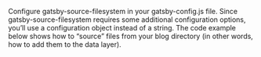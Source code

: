 Configure gatsby-source-filesystem in your gatsby-config.js file. Since gatsby-source-filesystem requires some additional configuration options, you’ll use a configuration object instead of a string. The code example below shows how to “source” files from your blog directory (in other words, how to add them to the data layer).